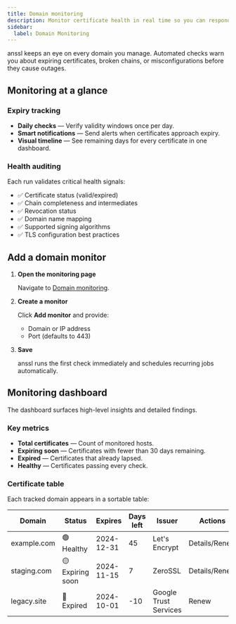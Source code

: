 ```yaml
---
title: Domain monitoring
description: Monitor certificate health in real time so you can respond before issues impact users.
sidebar:
  label: Domain Monitoring
---
```



anssl keeps an eye on every domain you manage. Automated checks warn you about expiring certificates, broken chains, or misconfigurations before they cause outages.

## Monitoring at a glance

### Expiry tracking

- **Daily checks** — Verify validity windows once per day.  
- **Smart notifications** — Send alerts when certificates approach expiry.  
- **Visual timeline** — See remaining days for every certificate in one dashboard.

### Health auditing

Each run validates critical health signals:

- ✅ Certificate status (valid/expired)  
- ✅ Chain completeness and intermediates  
- ✅ Revocation status  
- ✅ Domain name mapping  
- ✅ Supported signing algorithms  
- ✅ TLS configuration best practices

## Add a domain monitor

<Steps>

1. **Open the monitoring page**

   Navigate to [Domain monitoring](https://anssl.cn/console/monitor).

2. **Create a monitor**

   Click **Add monitor** and provide:

   - Domain or IP address  
   - Port (defaults to 443)

3. **Save**

   anssl runs the first check immediately and schedules recurring jobs automatically.

</Steps>

## Monitoring dashboard

The dashboard surfaces high-level insights and detailed findings.

### Key metrics

- **Total certificates** — Count of monitored hosts.  
- **Expiring soon** — Certificates with fewer than 30 days remaining.  
- **Expired** — Certificates that already lapsed.  
- **Healthy** — Certificates passing every check.

### Certificate table

Each tracked domain appears in a sortable table:

| Domain       | Status        | Expires      | Days left | Issuer          | Actions     |
| ------------ | ------------- | ------------ | --------- | --------------- | ----------- |
| example.com  | 🟢 Healthy     | 2024-12-31   | 45        | Let's Encrypt   | Details/Renew |
| staging.com  | 🟡 Expiring soon | 2024-11-15 | 7         | ZeroSSL         | Details/Renew |
| legacy.site  | 🔴 Expired     | 2024-10-01   | -10       | Google Trust Services | Renew |
